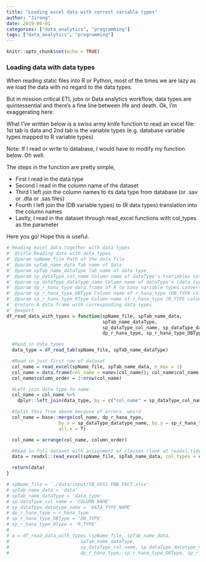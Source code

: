 ```yaml
---
title: "Loading excel data with correct variable types"
author: "Jirong"
date: 2019-06-01
categories: ["data_analytics", "programming"]
tags: ["data_analytics", "programming"]
---
```


```r
knitr::opts_chunk$set(echo = TRUE)
```

### Loading data with data types

When reading static files into R or Python, most of the times we are lazy as we load the data with no regard to the data types.

But in mission critical ETL jobs or Data analytics workflow, data types are quintessential and there's a fine line between life and death. Ok, I'm exaggerating here.

What I've written below is a swiss army knife function to read an excel file: 1st tab is data and 2nd tab is the variable types (e.g. database variable types mapped to R variable types)

Note: If I read or write to database, I would have to modify my function below. Oh well.

The steps in the function are pretty simple,

- First I read in the data type
- Second I read in the column name of the dataset
- Third I left join the column names to its data type from database (or .sav or .dta or .sas files)
- Fourth I left join the (DB variable types) to (R data types) translation into the column names
- Lastly, I read in the dataset through read_excel functions with col_types as the parameter

Here you go! Hope this is useful.


```r
# Reading excel data together with data types
#' @title Reading data with data types
#' @param spName_file Path of the data file
#' @param spTab_name_data Tab name of data
#' @param spTab_name_dataType Tab name of data type
#' @param sp_dataType_col_name Column name of dataType's (variables column)
#' @param sp_dataType_datatype_name Column name of dataType's (data type column)
#' @param dp_r_hana_type data frame of R to hana variable types conversion
#' @param sp_r_hana_type_DBType Column name of r_hana_type (DB_TYPE column)
#' @param sp_r_hana_type_RType Column name of r_hana_type (R_TYPE column)
#' @return A data frame with corresponding data types
#' @export
df_read_data_with_types = function(spName_file, spTab_name_data,
                                   spTab_name_dataType,
                                   sp_dataType_col_name, sp_dataType_datatype_name,
                                   dp_r_hana_type, sp_r_hana_type_DBType, sp_r_hana_type_RType){

  #Read in data types
  data_type = df_read_tab(spName_file, spTab_name_dataType)

  #Read in just first row of dataset
  col_name = read_excel(spName_file, spTab_name_data, n_max = 1)
  col_name = data.frame(col_name = names(col_name)); col_name$col_name = as.character(col_name$col_name)
  col_name$column_order = 1:nrow(col_name)

  #Left join data type to name
  col_name = col_name %>%
    dplyr::left_join(data_type, by = c("col_name" = sp_dataType_col_name))

  #Split this from above because of errors. weird
  col_name = base::merge(col_name, dp_r_hana_type,
                   by.x = sp_dataType_datatype_name, by.y = sp_r_hana_type_DBType,
                   all.x = T)

  col_name = arrange(col_name, column_order)

  #Read in full dataset with assignment of classes (look at readxl.tidyverse.org)
  data = readxl::read_excel(spName_file, spTab_name_data, col_types = col_name[, sp_r_hana_type_RType])

  return(data)
}

# spName_file = './data/input/TB_OVSS_FNB_FACT.xlsx'
# spTab_name_data = 'data'
# spTab_name_dataType = 'data_type'
# sp_dataType_col_name = 'COLUMN_NAME' 
# sp_dataType_datatype_name = 'DATA_TYPE_NAME'
# dp_r_hana_type = r_hana_type 
# sp_r_hana_type_DBType = 'DB_TYPE' 
# sp_r_hana_type_RType = 'R_TYPE'
#
# a = df_read_data_with_types (spName_file, spTab_name_data,
#                          spTab_name_dataType,
#                          sp_dataType_col_name, sp_dataType_datatype_name,
#                          dp_r_hana_type, sp_r_hana_type_DBType, sp_r_hana_type_RType)
```